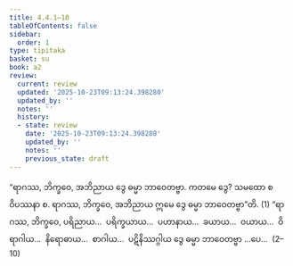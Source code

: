 ```yaml
---
title: 4.4.1–10
tableOfContents: false
sidebar:
  order: 1
type: tipitaka
basket: su
book: a2
review:
  current: review
  updated: '2025-10-23T09:13:24.398280'
  updated_by: ''
  notes: ''
  history:
  - state: review
    date: '2025-10-23T09:13:24.398280'
    updated_by: ''
    notes: ''
    previous_state: draft
---
```



<ReviewStatus review={frontmatter.review} showDetails={true} />

<HypothesisAnnotation frontmatter={frontmatter} />

<DynamicBreadcrumb />

<Division number="231" book="a2" e="ch" v="15" p="98">

<Paragraph number="292" book="a2">
“ရာဂဿ, ဘိက္ခဝေ, အဘိညာယ ဒွေ ဓမ္မာ ဘာဝေတဗ္ဗာ. ကတမေ ဒွေ? သမထော စ ဝိပဿနာ စ. ရာဂဿ, ဘိက္ခဝေ, အဘိညာယ ဣမေ ဒွေ ဓမ္မာ ဘာဝေတဗ္ဗာ”တိ. (1)
</Paragraph>

<Paragraph number="293" book="a2">
“ရာဂဿ, ဘိက္ခဝေ, ပရိညာယ…  ပရိက္ခယာယ…  ပဟာနာယ…  ခယာယ…  ဝယာယ…  ဝိရာဂါယ…  နိရောဓာယ…  စာဂါယ…  ပဋိနိဿဂ္ဂါယ ဒွေ ဓမ္မာ ဘာဝေတဗ္ဗာ …ပေ…  (2–10)
</Paragraph>
</Division>